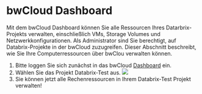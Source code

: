# bwCloud Dashboard

Mit dem bwCloud Dashboard können Sie alle Ressourcen Ihres Datarbrix-Projekts verwalten, einschließlich VMs, Storage Volumes und Netzwerkkonfigurationen.
Als Administrator sind Sie berechtigt, auf Databrix-Projekte in der bwCloud zuzugreifen. Dieser Abschnitt beschreibt, wie Sie Ihre Computerressourcen über bwClou verwalten können.

1. Bitte loggen Sie sich zunächst in das bwCloud [Dashboard](https://portal.bw-cloud.org/project/) ein.
2. Wählen Sie das Projekt Databrix-Test aus.
![](../../../Images/Ab23.png)
3. Sie können jetzt alle Rechenressourcen in Ihrem Databrix-Test Projekt verwalten!